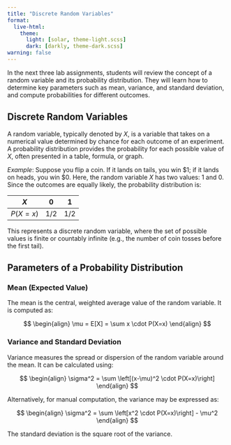 ```yaml
---
title: "Discrete Random Variables"
format: 
  live-html:
    theme:
      light: [solar, theme-light.scss]
      dark: [darkly, theme-dark.scss]
warning: false
---
```


In the next three lab assignments, students will review the concept of a random variable and its probability distribution. They will learn how to determine key parameters such as mean, variance, and standard deviation, and compute probabilities for different outcomes.

## Discrete Random Variables

A random variable, typically denoted by $X$, is a variable that takes on a numerical value determined by chance for each outcome of an experiment. A probability distribution provides the probability for each possible value of $X$, often presented in a table, formula, or graph.

*Example*: Suppose you flip a coin. If it lands on tails, you win \$1; if it lands on heads, you win \$0. Here, the random variable $X$ has two values: 1 and 0. Since the outcomes are equally likely, the probability distribution is:

| $X$ | 0   | 1   |
|-----|-----|-----|
| $P(X=x)$ | $1/2$ | $1/2$ |

This represents a discrete random variable, where the set of possible values is finite or countably infinite (e.g., the number of coin tosses before the first tail).

## Parameters of a Probability Distribution

### Mean (Expected Value)

The mean is the central, weighted average value of the random variable. It is computed as:

$$
\begin{align}
\mu = E[X] = \sum x \cdot P(X=x)
\end{align}
$$

### Variance and Standard Deviation

Variance measures the spread or dispersion of the random variable around the mean. It can be calculated using:

$$
\begin{align}
\sigma^2 = \sum \left[(x-\mu)^2 \cdot P(X=x)\right]
\end{align}
$$

Alternatively, for manual computation, the variance may be expressed as:

$$
\begin{align}
\sigma^2 = \sum \left[x^2 \cdot P(X=x)\right] - \mu^2
\end{align}
$$

The standard deviation is the square root of the variance.
